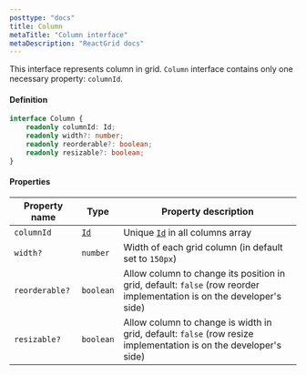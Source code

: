 ```yaml
---
posttype: "docs"
title: Column
metaTitle: "Column interface"
metaDescription: "ReactGrid docs"
---
```


This interface represents column in grid. `Column` interface contains only one necessary property: `columnId`.

#### Definition

```ts
interface Column {
    readonly columnId: Id;
    readonly width?: number;
    readonly reorderable?: boolean;
    readonly resizable?: boolean;
}
```

#### Properties

| Property name     | Type                                          | Property description | 
| ------------      | -------------                                 | -------------------- |
| `columnId`        | [`Id`](/docs/3.0/7-api/1-types/4-id/)         | Unique [`Id`](/docs/3.0/7-api/1-types/4-id/) in all columns array | 
| `width?`          | `number`                                      | Width of each grid column (in default set to `150px`) | 
| `reorderable?`    | `boolean`                                     | Allow column to change its position in grid, default: `false` (row reorder implementation is on the developer's side)  | 
| `resizable?`      | `boolean`                                     | Allow column to change is width in grid, default: `false` (row resize implementation is on the developer's side)  | 